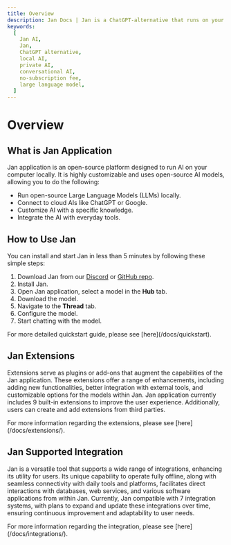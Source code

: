 ```yaml
---
title: Overview
description: Jan Docs | Jan is a ChatGPT-alternative that runs on your own computer, with a local API server.
keywords:
  [
    Jan AI,
    Jan,
    ChatGPT alternative,
    local AI,
    private AI,
    conversational AI,
    no-subscription fee,
    large language model,
  ]
---
```



# Overview

## What is Jan Application

Jan application is an open-source platform designed to run AI on your computer locally. It is highly customizable and uses open-source AI models, allowing you to do the following:

- Run open-source Large Language Models (LLMs) locally.
- Connect to cloud AIs like ChatGPT or Google.
- Customize AI with a specific knowledge.
- Integrate the AI with everyday tools.

## How to Use Jan

You can install and start Jan in less than 5 minutes by following these simple steps:

1. Download Jan from our [Discord](https://discord.gg/FTk2MvZwJH) or [GitHub repo](https://github.com/janhq/jan).
2. Install Jan.
3. Open Jan application, select a model in the **Hub** tab.
4. Download the model.
5. Navigate to the **Thread** tab.
6. Configure the model.
7. Start chatting with the model.

<Callout type="info">
  For more detailed quickstart guide, please see [here](/docs/quickstart).
</Callout>

## Jan Extensions

Extensions serve as plugins or add-ons that augment the capabilities of the Jan application. These extensions offer a range of enhancements, including adding new functionalities, better integration with external tools, and customizable options for the models within Jan. Jan application currently includes 9 built-in extensions to improve the user experience. Additionally, users can create and add extensions from third parties.

<Callout type="info">
  For more information regarding the extensions, please see
  [here](/docs/extensions/).
</Callout>

## Jan Supported Integration

Jan is a versatile tool that supports a wide range of integrations, enhancing its utility for users. Its unique capability to operate fully offline, along with seamless connectivity with daily tools and platforms, facilitates direct interactions with databases, web services, and various software applications from within Jan. Currently, Jan compatible with 7 integration systems, with plans to expand and update these integrations over time, ensuring continuous improvement and adaptability to user needs.

<Callout type="info">
  For more information regarding the integration, please see
  [here](/docs/integrations/).
</Callout>
